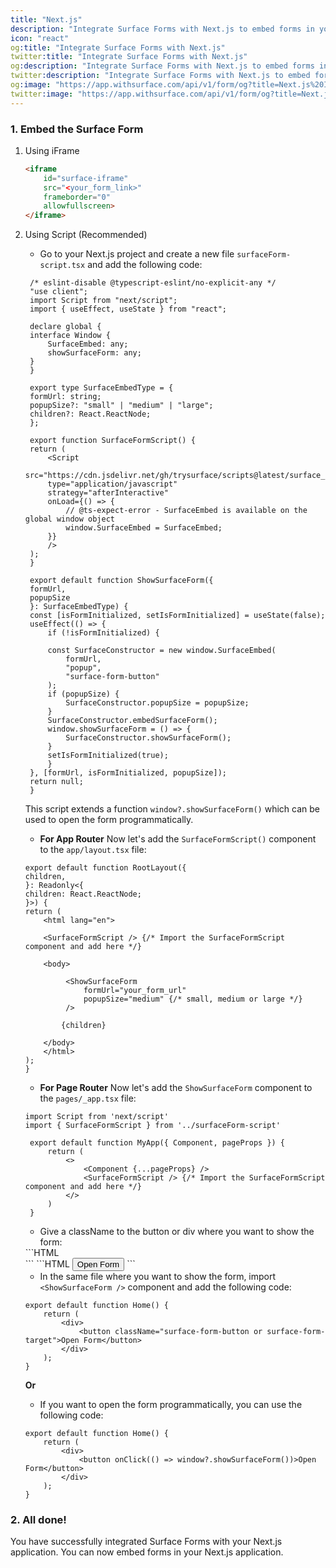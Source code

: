 ```yaml
---
title: "Next.js"
description: "Integrate Surface Forms with Next.js to embed forms in your Next.js application."
icon: "react"
og:title: "Integrate Surface Forms with Next.js"
twitter:title: "Integrate Surface Forms with Next.js"
og:description: "Integrate Surface Forms with Next.js to embed forms in your Next.js application."
twitter:description: "Integrate Surface Forms with Next.js to embed forms in your Next.js application."
og:image: "https://app.withsurface.com/api/v1/form/og?title=Next.js%20Integration"
twitter:image: "https://app.withsurface.com/api/v1/form/og?title=Next.js%20Integration"
---
```


### 1. Embed the Surface Form

1. Using iFrame

   ```HTML
   <iframe
       id="surface-iframe"
       src="<your_form_link>"
       frameborder="0"
       allowfullscreen>
   </iframe>
   ```

2. Using Script (Recommended)

   - Go to your Next.js project and create a new file `surfaceForm-script.tsx` and add the following code:

   ```tsx
    /* eslint-disable @typescript-eslint/no-explicit-any */
    "use client";
    import Script from "next/script";
    import { useEffect, useState } from "react";

    declare global {
    interface Window {
        SurfaceEmbed: any;
        showSurfaceForm: any;
    }
    }

    export type SurfaceEmbedType = {
    formUrl: string;
    popupSize?: "small" | "medium" | "large";
    children?: React.ReactNode;
    };

    export function SurfaceFormScript() {
    return (
        <Script
        src="https://cdn.jsdelivr.net/gh/trysurface/scripts@latest/surface_tag.min.js"
        type="application/javascript"
        strategy="afterInteractive"
        onLoad={() => {
            // @ts-expect-error - SurfaceEmbed is available on the global window object
            window.SurfaceEmbed = SurfaceEmbed;
        }}
        />
    );
    }

    export default function ShowSurfaceForm({
    formUrl,
    popupSize
    }: SurfaceEmbedType) {
    const [isFormInitialized, setIsFormInitialized] = useState(false);
    useEffect(() => {
        if (!isFormInitialized) {
        
        const SurfaceConstructor = new window.SurfaceEmbed(
            formUrl,
            "popup",
            "surface-form-button"
        );
        if (popupSize) {
            SurfaceConstructor.popupSize = popupSize;
        }
        SurfaceConstructor.embedSurfaceForm();
        window.showSurfaceForm = () => {
            SurfaceConstructor.showSurfaceForm();
        }
        setIsFormInitialized(true);
        }
    }, [formUrl, isFormInitialized, popupSize]);
    return null;
    }   
   ```
   This script extends a function `window?.showSurfaceForm()` which can be used to open the form programmatically.

   - <b>For App Router</b> Now let's add the `SurfaceFormScript()` component to the
     `app/layout.tsx` file:

   ```tsx
   export default function RootLayout({
   children,
   }: Readonly<{
   children: React.ReactNode;
   }>) {
   return (
       <html lang="en">

       <SurfaceFormScript /> {/* Import the SurfaceFormScript component and add here */}

       <body>

            <ShowSurfaceForm
                formUrl="your_form_url"
                popupSize="medium" {/* small, medium or large */}
            />

           {children}

       </body>
       </html>
   );
   }
   ```

   - <b>For Page Router</b> Now let's add the `ShowSurfaceForm` component to the
     `pages/_app.tsx` file:

   ```tsx
   import Script from 'next/script'
   import { SurfaceFormScript } from '../surfaceForm-script'
    
    export default function MyApp({ Component, pageProps }) {
        return (
            <>
                <Component {...pageProps} />
                <SurfaceFormScript /> {/* Import the SurfaceFormScript component and add here */}
            </>
        )
    }

   ```

   - Give a className to the button or div where you want to show the form:

   <Tabs>
     <Tab title="inline">
       ```HTML
       <div className="surface-form-target"></div>
       ```
     </Tab>
     <Tab title="Popup/ Slideover">
       ```HTML
       <button className="surface-form-button">Open Form</button>
       ```
     </Tab>
   </Tabs>

    - In the same file where you want to show the form, import `<ShowSurfaceForm />` component and add the following code:

    ```TSX
    export default function Home() {
        return (
            <div>
                <button className="surface-form-button or surface-form-target">Open Form</button>
            </div>
        );
    }
    ```

    <b>Or</b>

    - If you want to open the form programmatically, you can use the following code:

    ```TSX
    export default function Home() {
        return (
            <div>
                <button onClick(() => window?.showSurfaceForm())>Open Form</button>
            </div>
        );
    }
    ```


### 2. All done!

You have successfully integrated Surface Forms with your Next.js application. You can now embed forms in your Next.js application.